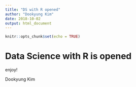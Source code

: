 ```yaml
---
title: "DS with R opened"
author: "Dookyung Kim"
date: 2018-10-02
output: html_document
---
```


```r
knitr::opts_chunk$set(echo = TRUE)
```

# Data Science with R is opened

enjoy!

Dookyung Kim